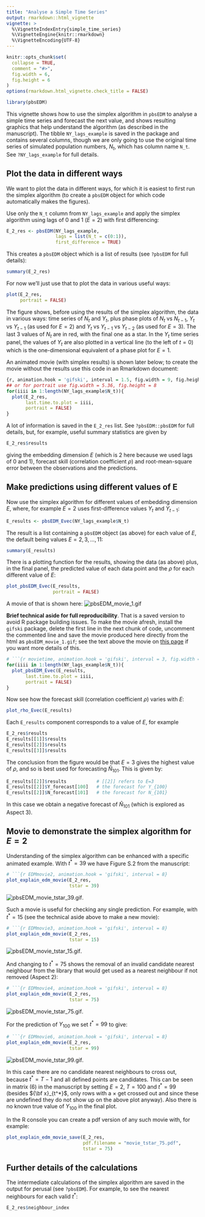 ```yaml
---
title: "Analyse a Simple Time Series"
output: rmarkdown::html_vignette
vignette: >
  %\VignetteIndexEntry{simple_time_series}
  %\VignetteEngine{knitr::rmarkdown}
  %\VignetteEncoding{UTF-8}
---
```


```r
knitr::opts_chunk$set(
  collapse = TRUE,
  comment = "#>",
  fig.width = 6,
  fig.height = 6
)
options(rmarkdown.html_vignette.check_title = FALSE)
```

```r
library(pbsEDM)
```

This vignette shows how to use the simplex algorithm in `pbsEDM` to analyse a
simple time series and forecast the next value, and shows resulting graphics that help understand the
algorithm (as described in the manuscript).
The tibble `NY_lags_example` is saved in the package and contains several columns,
though we are only going to use the original time series of simulated population numbers,
$N_t$, which has column name `N_t`. See `?NY_lags_example` for full details.

<!-- , the lagged value $N(t-1)$ as `Ntmin1`, and first difference
$X(t) = N(t+1) - N(t)$ as `Xt` (and `Xtmin1` and `Xtmin2` the lagged
values). Also has results for embedding dimension 2, using both `rEDM` and Andy's original
function `EDM_pred_E_2()`.-->


## Plot the data in different ways

We want to plot the data in different ways, for which it is easiest to first run
the simplex algorithm (to create a `pbsEDM` object for which code automatically
makes the figures).

Use only the `N_t` column from `NY_lags_example` and apply the simplex algorithm
using lags of 0 and 1 ($E = 2$) with first differencing:
```r
E_2_res <- pbsEDM(NY_lags_example,
                  lags = list(N_t = c(0:1)),
                  first_difference = TRUE)
```
This creates a `pbsEDM` object which is a list of results (see `?pbsEDM` for full details):
```r
summary(E_2_res)
```
For now we'll just use that to plot the data in various useful ways:
```r
plot(E_2_res,
     portrait = FALSE)
```
The figure shows, before using the results of the simplex algorithm, the data in various ways: time series of $N_t$ and $Y_t$, plus phase plots of $N_t$ vs $N_{t-1}$, $Y_t$ vs $Y_{t-1}$ (as used for $E=2$) and $Y_t$ vs $Y_{t-1}$ vs $Y_{t-2}$ (as used for $E=3$). The last 3 values of $N_t$ are in red, with the final one as a star. In the $Y_t$ time series panel, the values of $Y_t$ are also plotted in a vertical line (to the left of $t=0$) which is the one-dimensional equivalent of a phase plot for $E=1$.

An animated movie (with simplex results) is shown later below; to create the movie
without the results use this code in an Rmarkdown document:
```r
{r, animation.hook = 'gifski', interval = 1.5, fig.width = 9, fig.height = 5.36}
## or for portrait use fig.width = 5.36, fig.height = 8
for(iiii in 1:length(NY_lags_example$N_t)){
  plot(E_2_res,
       last.time.to.plot = iiii,
       portrait = FALSE)
}
```

A lot of information is saved in the `E_2_res` list. See `?pbsEDM::pbsEDM`
for full details, but, for example, useful summary statistics are given by
```r
E_2_res$results
```
giving the embedding dimension $E$ (which is 2 here because we used lags of 0
and 1), forecast skill (correlation coefficient $\rho$) and root-mean-square
error between the observations and the predictions.

## Make predictions using different values of E

Now use the simplex algorithm for different values of embedding dimension $E$,
where, for example $E=2$ uses first-difference values $Y_t$ and $Y_{t-1}$:
```r
E_results <- pbsEDM_Evec(NY_lags_example$N_t)
```
The result is a list containing a `pbsEDM` object (as above) for each value of $E$, the
default being values $E = 2, 3, ..., 11$:
```r
summary(E_results)
```

There is a plotting function for the results, showing the data (as above) plus,
in the final panel, the predicted value of each data point and the $\rho$ for
each different value of $E$:
```r
plot_pbsEDM_Evec(E_results,
                 portrait = FALSE)
```

A movie of that is shown here:
![pbsEDM_movie_1.gif](pbsEDM_movie_1.gif)

**Brief technical aside for full reproducibility**. That is a saved version to avoid R package building issues.
To make the movie afresh, install the `gifski` package, delete the first line in
the next chunk of code,
uncomment the commented line and save the movie produced here directly from the html as
`pbsEDM_movie_1.gif`; see the text above the movie on
[this page](https://htmlpreview.github.io/?https://raw.githubusercontent.com/andrew-edwards/sizeSpectra/master/doc/MEPS_IBTS_recommend.html)
if you want more details of this.
```r
# ```{r movietime, animation.hook = 'gifski', interval = 3, fig.width = 9, fig.height = 5.36}
for(iiii in 1:length(NY_lags_example$N_t)){
  plot_pbsEDM_Evec(E_results,
       last.time.to.plot = iiii,
       portrait = FALSE)
}
```

Now see how the forecast skill (correlation coefficient $\rho$) varies with $E$:
```r
plot_rho_Evec(E_results)
```

Each `E_results` component corresponds to a value of $E$, for example
```r
E_2_res$results
E_results[[1]]$results
E_results[[2]]$results
E_results[[3]]$results
```

The conclusion from the figure would be that $E = 3$ gives the highest value of
$\rho$, and so is best used for forecasting $\hat{N}_{101}$. This is given by:

```r
E_results[[2]]$results           # [[2]] refers to E=3
E_results[[2]]$Y_forecast[100]   # the forecast for Y_{100}
E_results[[2]]$N_forecast[101]   # the forecast for N_{101}
```

In this case we obtain a negative forecast of $\hat{N}_{101}$ (which is explored as Aspect 3).

## Movie to demonstrate the simplex algorithm for $E=2$

Understanding of the simplex algorithm can be enhanced with a specific animated
example. With $t^* = 39$ we have Figure S.2 from the manuscript:
```r
# ```{r EDMmovie2, animation.hook = 'gifski', interval = 8}
plot_explain_edm_movie(E_2_res,
                       tstar = 39)
```
![pbsEDM_movie_tstar_39.gif](pbsEDM_movie_tstar_39.gif).

Such a movie is useful for checking any single prediction. For example, with
$t^* = 15$ (see the technical aside above to make a new movie):
```r
# ```{r EDMmovie3, animation.hook = 'gifski', interval = 8}
plot_explain_edm_movie(E_2_res,
                       tstar = 15)
```
![pbsEDM_movie_tstar_15.gif](pbsEDM_movie_tstar_15.gif).

And changing to $t^* = 75$ shows the removal of an invalid candidate nearest
neighbour from the library that would get used as a nearest neighbour if not
removed (Aspect 2):
```r
# ```{r EDMmovie4, animation.hook = 'gifski', interval = 8}
plot_explain_edm_movie(E_2_res,
                       tstar = 75)
```

![pbsEDM_movie_tstar_75.gif](pbsEDM_movie_tstar_75.gif).

For the prediction of $Y_{100}$ we set $t^* = 99$ to give:
```r
# ```{r EDMmovie6, animation.hook = 'gifski', interval = 8}
plot_explain_edm_movie(E_2_res,
                       tstar = 99)
```

![pbsEDM_movie_tstar_99.gif](pbsEDM_movie_tstar_99.gif).

In this case there are no candidate nearest neighbours to cross out, because
$t^* = T-1$ and all defined points are candidates. This can be seen in matrix (6) in the
manuscript by setting $E=2$, $T=100$ and $t^* = 99$ (besides ${\bf x}_{t^*}$,
only rows with a $\times$ get crossed out and since these are undefined they do
not show up on the above plot anyway).
Also there is no known true value of $Y_{100}$ in the final plot.

In the R console you can create a pdf version of any such movie with, for example:
```r
plot_explain_edm_movie_save(E_2_res,
                            pdf.filename = "movie_tstar_75.pdf",
                            tstar = 75)
```

## Further details of the calculations

The intermediate calculations of the simplex algorithm are saved in the output
for perusal (see `?pbsEDM`). For example, to see the nearest neighbours for each valid $t^*$:
```r
E_2_res$neighbour_index
```

